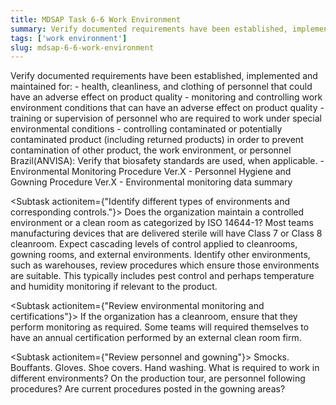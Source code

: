 ```yaml
---
title: MDSAP Task 6-6 Work Environment
summary: Verify documented requirements have been established, implemented and maintained for health, cleanliness, and clothing of personnel, monitoring and controlling work environment, training or supervision of personnel who are required to work under special environmental conditions, controlling contaminated or potentially contaminated product.
tags: ['work environment']
slug: mdsap-6-6-work-environment
---
```


<RegLang>
Verify documented requirements have been established, implemented and maintained for:
- health, cleanliness, and clothing of personnel that could have an adverse effect on product quality
- monitoring and controlling work environment conditions that can have an adverse effect on product quality
- training or supervision of personnel who are required to work under special environmental conditions
- controlling contaminated or potentially contaminated product (including returned products) in order to prevent contamination of other product, the work environment, or personnel
Brazil(ANVISA): Verify that biosafety standards are used, when applicable. 
</RegLang>
<QdocList docs={['Work environment procedures', 'Gowning procedures']}/>

<ReportLang>
- Environmental Monitoring Procedure Ver.X
- Personnel Hygiene and Gowning Procedure Ver.X
- Environmental monitoring data summary
</ReportLang>

<Subtask actionitem={"Identify different types of environments and corresponding controls."}>
Does the organization maintain a controlled environment or a clean room as categorized by ISO 14644-1? Most teams manufacturing devices that are delivered sterile will have Class 7 or Class 8 cleanroom.  Expect cascading levels of control applied to cleanrooms, gowning rooms, and external environments.
Identify other environments, such as warehouses, review procedures which ensure those environments are suitable.  This typically includes pest control and perhaps temperature and humidity monitoring if relevant to the product.
</Subtask>

<Subtask actionitem={"Review environmental monitoring and certifications"}>
If the organization has a cleanroom, ensure that they perform monitoring as required.  Some teams will required themselves to have an annual certification performed by an external clean room firm. 
</Subtask>

<Subtask actionitem={"Review personnel and gowning"}>
Smocks. Bouffants. Gloves. Shoe covers.  Hand washing.  What is required to work in different environments? On the production tour, are personnel following procedures? 
Are current procedures posted in the gowning areas?
</Subtask>




